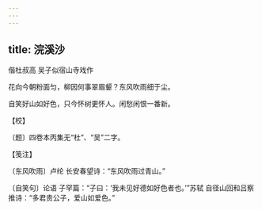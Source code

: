 ```yaml
---
---
---
```

title: 浣溪沙
---



偕杜叔高 吴子似宿山寺戏作





花向今朝粉面匀，柳因何事翠眉颦？东风吹雨细于尘。

自笑好山如好色，只今怀树更怀人。闲愁闲恨一番新。





【校】


〔题〕四卷本丙集无“杜”、“吴”二字。





【笺注】


〔东风吹雨〕卢纶 长安春望诗：“东风吹雨过青山。”

〔自笑句〕论语 子罕篇：“子曰：‘我未见好德如好色者也。’”苏轼 自径山回和吕察推诗：“多君贵公子，爱山如爱色。”